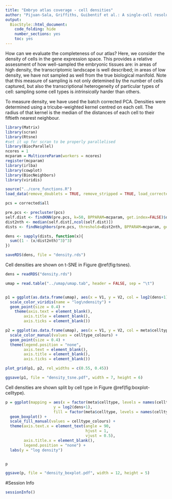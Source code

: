 ```yaml
---
title: "Embryo atlas coverage - cell densities"
author: "Pijuan-Sala, Griffiths, Guibentif et al.: A single-cell resolution molecular roadmap from mouse gastrulation to early organogenesis."
output:
  BiocStyle::html_document:
    code_folding: hide
    number_sections: yes
    toc: yes  
---
```


How can we evaluate the completeness of our atlas? Here, we consider the density of cells in the gene expression space. This provides a relative assessment of how well-sampled the embryonic tissues are: in areas of high density, the transcriptomic landscape is well described; in areas of low density, we have not sampled as well from the true biological manifold. Note that this measure of sampling is not only detemined by the number of cells captured, but also the transcriptional heterogeneity of particular types of cell: sampling some cell types is *intrinsically* harder than others.

To measure density, we have used the batch corrected PCA. Densities were determined using a tricube-weighted kernel centred on each cell. The radius of that kernel is the median of the distances of each cell to their fiftieth nearest neighbour. 

```r
library(Matrix)
library(scran)
library(Rtsne)
#set it up for scran to be properly parallelised
library(BiocParallel)
ncores = 1
mcparam = MulticoreParam(workers = ncores)
register(mcparam)
library(irlba)
library(cowplot)
library(BiocNeighbors)
library(viridis)

source("../core_functions.R")
load_data(remove_doublets = TRUE, remove_stripped = TRUE, load_corrected = TRUE)

```

```r

pcs = corrected$all

pre.pcs <- precluster(pcs)
self.dist <- findKNN(pre.pcs, k=50, BPPARAM=mcparam, get.index=FALSE)$distance
dist2nth <- median(self.dist[,ncol(self.dist)])
dists <- findNeighbors(pre.pcs, threshold=dist2nth, BPPARAM=mcparam, get.index=FALSE)$distance

dens <- sapply(dists, function(x){
  sum((1 - (x/dist2nth)^3)^3)
})

saveRDS(dens, file = "density.rds")

```

Cell densities are shown on t-SNE in Figure \@ref(fig:tsnes).

```r

dens = readRDS("density.rds")

umap = read.table("../umap/umap.tab", header = FALSE, sep = "\t")


p1 = ggplot(as.data.frame(umap), aes(x = V1, y = V2, col = log2(dens+1))) +
  scale_color_viridis(name = "log\ndensity") +
  geom_point(size = 0.4) +
    theme(axis.text = element_blank(),
        axis.title = element_blank(),
        axis.ticks = element_blank())

p2 = ggplot(as.data.frame(umap), aes(x = V1, y = V2, col = meta$celltype)) +
  scale_color_manual(values = celltype_colours) +
  geom_point(size = 0.4) +
  theme(legend.position = "none",
        axis.text = element_blank(),
        axis.title = element_blank(),
        axis.ticks = element_blank())

plot_grid(p1, p2, rel_widths = c(0.55, 0.45))

ggsave(p1, file = "density_tsne.pdf", width = 7, height = 6)

```

Cell densities are shown split by cell type in Figure \@ref(fig:boxplot-celltype).

```r

p = ggplot(mapping = aes(x = factor(meta$celltype, levels = names(celltype_colours), ordered = TRUE), 
                     y = log2(dens+1), 
                     fill = factor(meta$celltype, levels = names(celltype_colours), ordered = TRUE))) +
  geom_boxplot() +
  scale_fill_manual(values = celltype_colours) +
  theme(axis.text.x = element_text(angle = 90,
                                   hjust = 1,
                                   vjust = 0.5),
        axis.title.x = element_blank(),
        legend.position = "none") +
  labs(y = "log density")


p

ggsave(p, file = "density_boxplot.pdf", width = 12, height = 5)


```

#Session Info
```r
sessionInfo()
```
